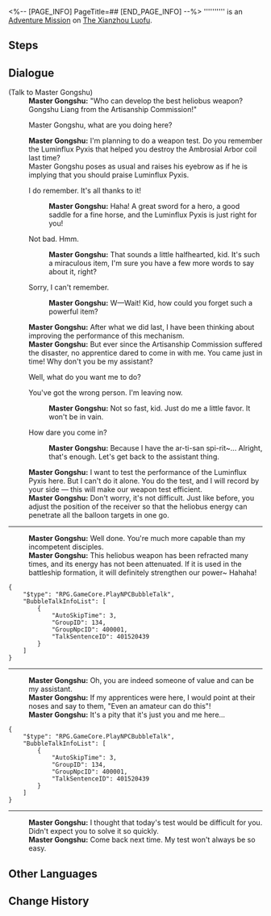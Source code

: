 <%-- [PAGE_INFO]
PageTitle=##
[END_PAGE_INFO] --%>
{{Stub|Dialogue.}}
{{Mission Infobox
|id            = 4015202
|title         = 
|image         = <!--Mission .png-->
|type          = Adventure
|event_name    = 
|chapter       = 
|requirements  = [[Trailblaze Mission]] ''[[Humming Antlers, Entwined Horns]]'' completed
|summary       = <!--official mission summary from Fate's Atlas-->
|characters    = Master Gongshu; Trailblazer
|startLocation = [[The Xianzhou Luofu]] - [[Artisanship Commission]]
|world         = The Xianzhou Luofu
|area          = Artisanship Commission
|prev          = 
|next          = 
|rewards       = 
}}
'''''''''' is an [[Adventure Mission]] on [[The Xianzhou Luofu]].

==Steps==


<!--
==Gameplay Notes==

--><!--
==Trial Character==

-->
==Dialogue==
{{Stub Dialogue}}


;(Talk to Master Gongshu)
:'''Master Gongshu:''' "Who can develop the best heliobus weapon? Gongshu Liang from the Artisanship Commission!"
:{{DIcon|Arrow}} Master Gongshu, what are you doing here?
:'''Master Gongshu:''' I'm planning to do a weapon test. Do you remember the Luminflux Pyxis that helped you destroy the Ambrosial Arbor coil last time?
:Master Gongshu poses as usual and raises his eyebrow as if he is implying that you should praise Luminflux Pyxis.
:{{DIcon|Arrow}} I do remember. It's all thanks to it!
::'''Master Gongshu:''' Haha! A great sword for a hero, a good saddle for a fine horse, and the Luminflux Pyxis is just right for you!
:{{DIcon|Arrow}} Not bad. Hmm.
::'''Master Gongshu:''' That sounds a little halfhearted, kid. It's such a miraculous item, I'm sure you have a few more words to say about it, right?
:{{DIcon|Arrow}} Sorry, I can't remember.
::'''Master Gongshu:''' W&mdash;Wait! Kid, how could you forget such a powerful item?
:'''Master Gongshu:''' After what we did last, I have been thinking about improving the performance of this mechanism.
:'''Master Gongshu:''' But ever since the Artisanship Commission suffered the disaster, no apprentice dared to come in with me. You came just in time! Why don't you be my assistant?
:{{DIcon|Arrow}} Well, what do you want me to do?
:{{DIcon|Arrow}} You've got the wrong person. I'm leaving now.
::'''Master Gongshu:''' Not so fast, kid. Just do me a little favor. It won't be in vain.
:{{DIcon|Arrow}} How dare you come in?
::'''Master Gongshu:''' Because I have the ar-ti-san spi-rit~... Alright, that's enough. Let's get back to the assistant thing.
:'''Master Gongshu:''' I want to test the performance of the Luminflux Pyxis here. But I can't do it alone. You do the test, and I will record by your side &mdash; this will make our weapon test efficient.
:'''Master Gongshu:''' Don't worry, it's not difficult. Just like before, you adjust the position of the receiver so that the heliobus energy can penetrate all the balloon targets in one go.
:<!--0.5-second delay-->
----
:'''Master Gongshu:''' Well done. You're much more capable than my incompetent disciples.
:'''Master Gongshu:''' This heliobus weapon has been refracted many times, and its energy has not been attenuated. If it is used in the battleship formation, it will definitely strengthen our power~ Hahaha!
:<!--1-second delay-->
<pre>{
	"$type": "RPG.GameCore.PlayNPCBubbleTalk",
	"BubbleTalkInfoList": [
		{
			"AutoSkipTime": 3,
			"GroupID": 134,
			"GroupNpcID": 400001,
			"TalkSentenceID": 401520439
		}
	]
}</pre>
:<!--0.5-second delay-->
----
:'''Master Gongshu:''' Oh, you are indeed someone of value and can be my assistant.
:'''Master Gongshu:''' If my apprentices were here, I would point at their noses and say to them, "Even an amateur can do this"!
:'''Master Gongshu:''' It's a pity that it's just you and me here...
:<!--1-second delay-->
<pre>{
	"$type": "RPG.GameCore.PlayNPCBubbleTalk",
	"BubbleTalkInfoList": [
		{
			"AutoSkipTime": 3,
			"GroupID": 134,
			"GroupNpcID": 400001,
			"TalkSentenceID": 401520439
		}
	]
}</pre>
:<!--0.5-second delay-->
----
:'''Master Gongshu:''' I thought that today's test would be difficult for you. Didn't expect you to solve it so quickly.
:'''Master Gongshu:''' Come back next time. My test won't always be so easy.
{{Dialogue End}}

==Other Languages==
{{Other Languages
|en   = 
|zhs  = 
|zht  = 
|ja   = 
|ko   = 
|es   = 
|fr   = 
|ru   = 
|th   = 
|vi   = 
|de   = 
|id   = 
|pt   = 
}}

==Change History==
{{Change History|1.0}}
